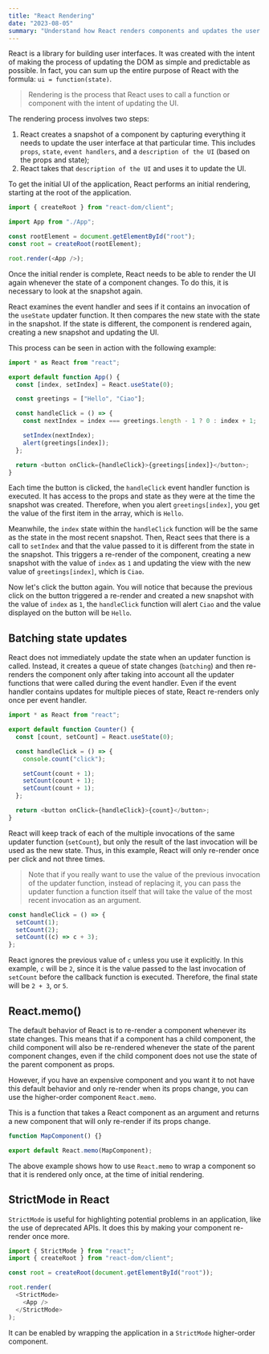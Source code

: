 ```yaml
---
title: "React Rendering"
date: "2023-08-05"
summary: "Understand how React renders components and updates the user interface."
---
```


React is a library for building user interfaces. It was created with the intent of making the process of updating the DOM as simple and predictable as possible. In fact, you can sum up the entire purpose of React with the formula: `ui = function(state)`.

> Rendering is the process that React uses to call a function or component with the intent of updating the UI.

The rendering process involves two steps:

1. React creates a snapshot of a component by capturing everything it needs to update the user interface at that particular time. This includes `props`, `state`, `event handlers`, and a `description of the UI` (based on the props and state);
2. React takes that `description of the UI` and uses it to update the UI.

To get the initial UI of the application, React performs an initial rendering, starting at the root of the application.

```js
import { createRoot } from "react-dom/client";

import App from "./App";

const rootElement = document.getElementById("root");
const root = createRoot(rootElement);

root.render(<App />);
```

Once the initial render is complete, React needs to be able to render the UI again whenever the state of a component changes. To do this, it is necessary to look at the snapshot again.

React examines the event handler and sees if it contains an invocation of the `useState` updater function. It then compares the new state with the state in the snapshot. If the state is different, the component is rendered again, creating a new snapshot and updating the UI.

This process can be seen in action with the following example:

```js
import * as React from "react";

export default function App() {
  const [index, setIndex] = React.useState(0);

  const greetings = ["Hello", "Ciao"];

  const handleClick = () => {
    const nextIndex = index === greetings.length - 1 ? 0 : index + 1;

    setIndex(nextIndex);
    alert(greetings[index]);
  };

  return <button onClick={handleClick}>{greetings[index]}</button>;
}
```

Each time the button is clicked, the `handleClick` event handler function is executed. It has access to the props and state as they were at the time the snapshot was created. Therefore, when you alert `greetings[index]`, you get the value of the first item in the array, which is `Hello`.

Meanwhile, the `index` state within the `handleClick` function will be the same as the state in the most recent snapshot. Then, React sees that there is a call to `setIndex` and that the value passed to it is different from the state in the snapshot. This triggers a re-render of the component, creating a new snapshot with the value of `index` as `1` and updating the view with the new value of `greetings[index]`, which is `Ciao`.

Now let's click the button again. You will notice that because the previous click on the button triggered a re-render and created a new snapshot with the value of `index` as `1`, the `handleClick` function will alert `Ciao` and the value displayed on the button will be `Hello`.

## Batching state updates

React does not immediately update the state when an updater function is called. Instead, it creates a queue of state changes (`batching`) and then re-renders the component only after taking into account all the updater functions that were called during the event handler. Even if the event handler contains updates for multiple pieces of state, React re-renders only once per event handler.

```js
import * as React from "react";

export default function Counter() {
  const [count, setCount] = React.useState(0);

  const handleClick = () => {
    console.count("click");

    setCount(count + 1);
    setCount(count + 1);
    setCount(count + 1);
  };

  return <button onClick={handleClick}>{count}</button>;
}
```

React will keep track of each of the multiple invocations of the same updater function (`setCount`), but only the result of the last invocation will be used as the new state. Thus, in this example, React will only re-render once per click and not three times.

> Note that if you really want to use the value of the previous invocation of the updater function, instead of replacing it, you can pass the updater function a function itself that will take the value of the most recent invocation as an argument.

```js
const handleClick = () => {
  setCount(1);
  setCount(2);
  setCount((c) => c + 3);
};
```

React ignores the previous value of `c` unless you use it explicitly. In this example, `c` will be `2`, since it is the value passed to the last invocation of `setCount` before the callback function is executed. Therefore, the final state will be `2 + 3`, or `5`.

## React.memo()

The default behavior of React is to re-render a component whenever its state changes. This means that if a component has a child component, the child component will also be re-rendered whenever the state of the parent component changes, even if the child component does not use the state of the parent component as props.

However, if you have an expensive component and you want it to not have this default behavior and only re-render when its props change, you can use the higher-order component `React.memo`.

This is a function that takes a React component as an argument and returns a new component that will only re-render if its props change.

```js
function MapComponent() {}

export default React.memo(MapComponent);
```

The above example shows how to use `React.memo` to wrap a component so that it is rendered only once, at the time of initial rendering.

## StrictMode in React

`StrictMode` is useful for highlighting potential problems in an application, like the use of deprecated APIs. It does this by making your component re-render once more.

```js
import { StrictMode } from "react";
import { createRoot } from "react-dom/client";

const root = createRoot(document.getElementById("root"));

root.render(
  <StrictMode>
    <App />
  </StrictMode>
);
```

It can be enabled by wrapping the application in a `StrictMode` higher-order component.
